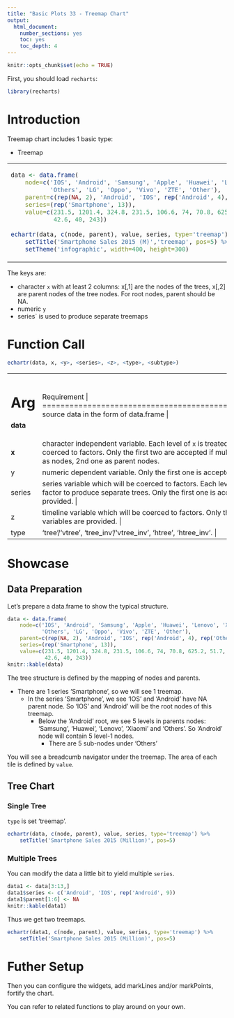 ---
title: "Basic Plots 33 - Treemap Chart"
output: 
  html_document: 
    number_sections: yes
    toc: yes
    toc_depth: 4
---

```{r setup, include=FALSE}
knitr::opts_chunk$set(echo = TRUE)
```

First, you should load `recharts`:
```{r}
library(recharts)
```

# Introduction

Treemap chart includes 1 basic type:

- Treemap

<table id='intro'>
<tr><td>
```{r,echo=FALSE}
data <- data.frame(
    node=c('IOS', 'Android', 'Samsung', 'Apple', 'Huawei', 'Lenovo', 'Xiaomi', 
           'Others', 'LG', 'Oppo', 'Vivo', 'ZTE', 'Other'),
    parent=c(rep(NA, 2), 'Android', 'IOS', rep('Android', 4), rep('Others', 5)),
    series=(rep('Smartphone', 13)),
    value=c(231.5, 1201.4, 324.8, 231.5, 106.6, 74, 70.8, 625.2, 51.7, 49.1,
            42.6, 40, 243))
    
echartr(data, c(node, parent), value, series, type='treemap') %>%
    setTitle('Smartphone Sales 2015 (M)','treemap', pos=5) %>% 
    setTheme('infographic', width=400, height=300)
```
</td>
<td>

</td></tr>
</table>

The keys are:

- character `x` with at least 2 columns: x[,1] are the nodes of the trees, x[,2] are parent nodes of the tree nodes. For root nodes, parent should be NA.
- numeric `y`
- series` is used to produce separate treemaps

# Function Call

```r
echartr(data, x, <y>, <series>, <z>, <type>, <subtype>)
```

+--------+--------------------------------------------------------------------+
| Arg    |  Requirement                                                       |
+========+====================================================================+
|**data**| source data in the form of data.frame                            |
+--------+--------------------------------------------------------------------+
| **x**  | character independent variable. Each level of `x` is treated as a data series. Other type will be coerced to factors. Only the first two are accepted if multiple variables are provided: 1st one as nodes, 2nd one as parent nodes. |
+--------+--------------------------------------------------------------------+
| y      | numeric dependent variable. Only the first one is accepted if multiple variables are provided. |
+--------+--------------------------------------------------------------------+
| series | series variable which will be coerced to factors. Each level of `series` is treated as a subsetting factor to produce separate trees. Only the first one is accepted if multiple variables are provided. |
+--------+--------------------------------------------------------------------+
|  z     | timeline variable which will be coerced to factors. Only the first one is accepted if multiple variables are provided. |
+--------+--------------------------------------------------------------------+
| type   | 'tree'/'vtree', 'tree_inv'/'vtree_inv', 'htree', 'htree_inv'. |
+--------+--------------------------------------------------------------------+

# Showcase

## Data Preparation

Let's prepare a data.frame to show the typical structure.

```{r}
data <- data.frame(
    node=c('IOS', 'Android', 'Samsung', 'Apple', 'Huawei', 'Lenovo', 'Xiaomi', 
           'Others', 'LG', 'Oppo', 'Vivo', 'ZTE', 'Other'),
    parent=c(rep(NA, 2), 'Android', 'IOS', rep('Android', 4), rep('Others', 5)),
    series=(rep('Smartphone', 13)),
    value=c(231.5, 1201.4, 324.8, 231.5, 106.6, 74, 70.8, 625.2, 51.7, 49.1,
            42.6, 40, 243))
knitr::kable(data)
```

The tree structure is defined by the mapping of nodes and parents.

- There are 1 series 'Smartphone', so we will see 1 treemap.
    - In the series 'Smartphone', we see 'IOS' and 'Android' have NA parent node. So 'IOS' and 'Android' will be the root nodes of this treemap.
        - Below the 'Android' root, we see 5 levels in parents nodes: 'Samsung', 'Huawei', 'Lenovo', 'Xiaomi' and 'Others'. So 'Android' node will contain 5 level-1 nodes.
            - There are 5 sub-nodes under 'Others'

You will see a breadcumb navigator under the treemap. The area of each tile is defined by `value`.

## Tree Chart

### Single Tree

`type` is set 'treemap'.

```{r}
echartr(data, c(node, parent), value, series, type='treemap') %>%
    setTitle('Smartphone Sales 2015 (Million)', pos=5)
```

### Multiple Trees

You can modify the data a little bit to yield multiple `series`.

```{r}
data1 <- data[3:13,]
data1$series <- c('Android', 'IOS', rep('Android', 9))
data1$parent[1:6] <- NA
knitr::kable(data1)
```

Thus we get two treemaps.

```{r}
echartr(data1, c(node, parent), value, series, type='treemap') %>%
    setTitle('Smartphone Sales 2015 (Million)', pos=5)
```


# Futher Setup

Then you can configure the widgets, add markLines and/or markPoints, fortify the chart.

You can refer to related functions to play around on your own.


